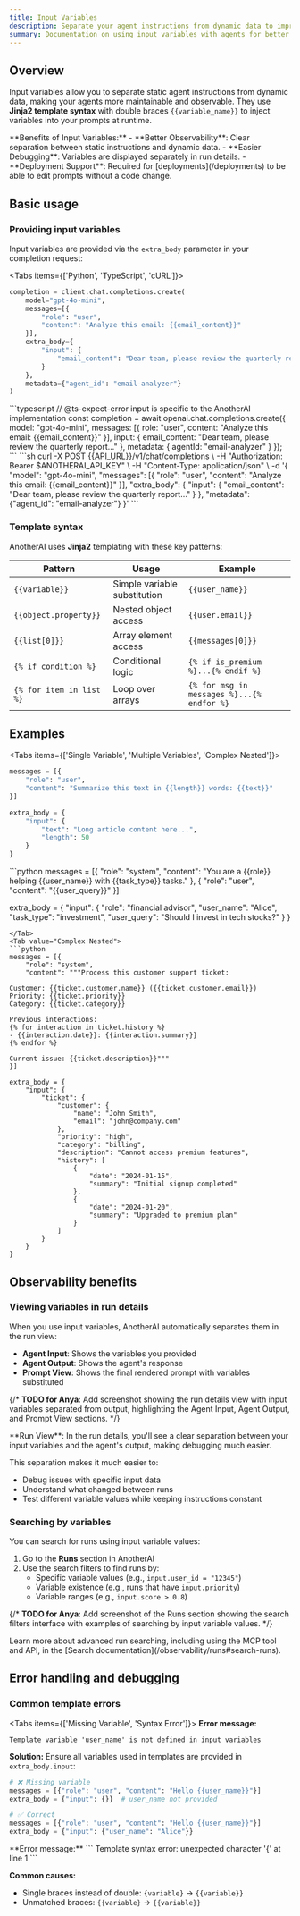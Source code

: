 ```yaml
---
title: Input Variables
description: Separate your agent instructions from dynamic data to improve debugging, enable deployments, and make your agents more maintainable and testable.
summary: Documentation on using input variables with agents for better observability and debugging. Covers Jinja2 template syntax, common errors, and best practices.
---
```



## Overview

Input variables allow you to separate static agent instructions from dynamic data, making your agents more maintainable and observable. They use **Jinja2 template syntax** with double braces `{{variable_name}}` to inject variables into your prompts at runtime.

<Callout type="info">
**Benefits of Input Variables:**
- **Better Observability**: Clear separation between static instructions and dynamic data.
- **Easier Debugging**: Variables are displayed separately in run details.
- **Deployment Support**: Required for [deployments](/deployments) to be able to edit prompts without a code change.
</Callout>

## Basic usage

### Providing input variables

Input variables are provided via the `extra_body` parameter in your completion request:

<Tabs items={['Python', 'TypeScript', 'cURL']}>
<Tab value="Python">
```python
completion = client.chat.completions.create(
    model="gpt-4o-mini",
    messages=[{
        "role": "user", 
        "content": "Analyze this email: {{email_content}}"
    }],
    extra_body={
        "input": {
            "email_content": "Dear team, please review the quarterly report..."
        }
    },
    metadata={"agent_id": "email-analyzer"}
)
```
</Tab>
<Tab value="TypeScript">
```typescript
// @ts-expect-error input is specific to the AnotherAI implementation
const completion = await openai.chat.completions.create({
    model: "gpt-4o-mini",
    messages: [{
        role: "user",
        content: "Analyze this email: {{email_content}}"
    }],
    input: {
        email_content: "Dear team, please review the quarterly report..."
    },
    metadata: { agentId: "email-analyzer" }
});
```
</Tab>
<Tab value="cURL">
```sh
curl -X POST {{API_URL}}/v1/chat/completions \
-H "Authorization: Bearer $ANOTHERAI_API_KEY" \
-H "Content-Type: application/json" \
-d '{
    "model": "gpt-4o-mini",
    "messages": [{
        "role": "user",
        "content": "Analyze this email: {{email_content}}"
    }],
    "extra_body": {
        "input": {
            "email_content": "Dear team, please review the quarterly report..."
        }
    },
    "metadata": {"agent_id": "email-analyzer"}
}'
```
</Tab>
</Tabs>

### Template syntax

AnotherAI uses **Jinja2** templating with these key patterns:

| Pattern | Usage | Example |
|---------|-------|---------|
| `{{variable}}` | Simple variable substitution | `{{user_name}}` |
| `{{object.property}}` | Nested object access | `{{user.email}}` |
| `{{list[0]}}` | Array element access | `{{messages[0]}}` |
| `{% if condition %}` | Conditional logic | `{% if is_premium %}...{% endif %}` |
| `{% for item in list %}` | Loop over arrays | `{% for msg in messages %}...{% endfor %}` |

## Examples

<Tabs items={['Single Variable', 'Multiple Variables', 'Complex Nested']}>
<Tab value="Single Variable">
```python
messages = [{
    "role": "user",
    "content": "Summarize this text in {{length}} words: {{text}}"
}]

extra_body = {
    "input": {
        "text": "Long article content here...",
        "length": 50
    }
}
```
</Tab>
<Tab value="Multiple Variables">
```python
messages = [{
    "role": "system",
    "content": "You are a {{role}} helping {{user_name}} with {{task_type}} tasks."
}, {
    "role": "user", 
    "content": "{{user_query}}"
}]

extra_body = {
    "input": {
        "role": "financial advisor",
        "user_name": "Alice",
        "task_type": "investment",
        "user_query": "Should I invest in tech stocks?"
    }
}
```
</Tab>
<Tab value="Complex Nested">
```python
messages = [{
    "role": "system",
    "content": """Process this customer support ticket:
    
Customer: {{ticket.customer.name}} ({{ticket.customer.email}})
Priority: {{ticket.priority}}
Category: {{ticket.category}}

Previous interactions:
{% for interaction in ticket.history %}
- {{interaction.date}}: {{interaction.summary}}
{% endfor %}

Current issue: {{ticket.description}}"""
}]

extra_body = {
    "input": {
        "ticket": {
            "customer": {
                "name": "John Smith",
                "email": "john@company.com"
            },
            "priority": "high",
            "category": "billing",
            "description": "Cannot access premium features",
            "history": [
                {
                    "date": "2024-01-15",
                    "summary": "Initial signup completed"
                },
                {
                    "date": "2024-01-20", 
                    "summary": "Upgraded to premium plan"
                }
            ]
        }
    }
}
```
</Tab>
</Tabs>

## Observability benefits

### Viewing variables in run details

When you use input variables, AnotherAI automatically separates them in the run view:

- **Agent Input**: Shows the variables you provided
- **Agent Output**: Shows the agent's response
- **Prompt View**: Shows the final rendered prompt with variables substituted

{/* <Callout type="todo">
**TODO for Anya**: Add screenshot showing the run details view with input variables separated from output, highlighting the Agent Input, Agent Output, and Prompt View sections.
</Callout> */}

<Callout type="info">
**Run View**: In the run details, you'll see a clear separation between your input variables and the agent's output, making debugging much easier.
</Callout>

This separation makes it much easier to:
- Debug issues with specific input data
- Understand what changed between runs
- Test different variable values while keeping instructions constant

### Searching by variables

You can search for runs using input variable values:

1. Go to the **Runs** section in AnotherAI
2. Use the search filters to find runs by:
   - Specific variable values (e.g., `input.user_id = "12345"`)
   - Variable existence (e.g., runs that have `input.priority`)
   - Variable ranges (e.g., `input.score > 0.8`)

{/* <Callout type="todo">
**TODO for Anya**: Add screenshot of the Runs section showing the search filters interface with examples of searching by input variable values.
</Callout> */}

<Callout type="info">
Learn more about advanced run searching, including using the MCP tool and API, in the [Search documentation](/observability/runs#search-runs).
</Callout>

## Error handling and debugging

### Common template errors

<Tabs items={['Missing Variable', 'Syntax Error']}>
<Tab value="Missing Variable">
**Error message:**
```
Template variable 'user_name' is not defined in input variables
```

**Solution:** Ensure all variables used in templates are provided in `extra_body.input`:

```python
# ❌ Missing variable
messages = [{"role": "user", "content": "Hello {{user_name}}"}]
extra_body = {"input": {}}  # user_name not provided

# ✅ Correct
messages = [{"role": "user", "content": "Hello {{user_name}}"}] 
extra_body = {"input": {"user_name": "Alice"}}
```
</Tab>
<Tab value="Syntax Error">
**Error message:**
```
Template syntax error: unexpected character '{' at line 1
```

**Common causes:**
- Single braces instead of double: `{variable}` → `{{variable}}`
- Unmatched braces: `{{variable}` → `{{variable}}`
</Tab>
</Tabs>